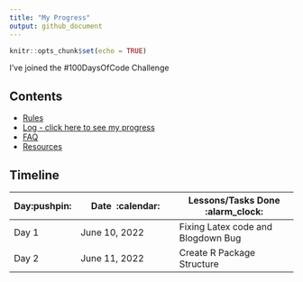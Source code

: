 ```yaml
---
title: "My Progress"
output: github_document
---
```


```r
knitr::opts_chunk$set(echo = TRUE)
```

I've joined the #100DaysOfCode Challenge

## Contents

* [Rules](rules.md)
* [Log - click here to see my progress](log.md)
* [FAQ](FAQ.md)
* [Resources](resources.md)

## Timeline

|**Day:pushpin:**|**Date &nbsp;:calendar:**|**Lessons/Tasks Done :alarm_clock:**| 
|------|-----------------|--------------------|
|Day 1|June 10, 2022| Fixing Latex code and Blogdown Bug |
|Day 2|June 11, 2022| Create R Package Structure |